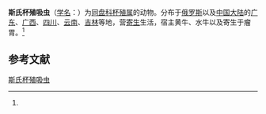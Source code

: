 {{Speciesbox
| name = 斯氏杯殖吸虫
| status = 
| status_system = 
| image = 
| genus = Calicophoron
| species = skrjabini
| authority = (Popowa, 1937)<ref name='id9987'>{{cite web| url =http://www.bioinfo.cn/db05/BjdwSpecies.php?action=view&id=9987| title =斯氏杯殖吸虫| work =《中国动物物种编目数据库》| publisher =中国科学院微生物研究所| author =中国科学院动物研究所| accessdate =2009-04-16| deadurl =yes| archiveurl =https://web.archive.org/web/20160305033647/http://www.bioinfo.cn/db05/BjdwSpecies.php?action=view&id=9987| archivedate =2016-03-05}}</ref>
}}

'''斯氏杯殖吸虫'''（[[学名|学名]]：{{lang|la|''Calicophoron skrjabini''}}）为[[同盘科|同盘科]][[杯殖属|杯殖属]]的动物。分布于[[俄罗斯|俄罗斯]]以及[[中国大陆|中国大陆]]的[[广东|广东]]、[[广西|广西]]、[[四川|四川]]、[[云南|云南]]、[[吉林|吉林]]等地，营[[寄生|寄生]]生活，宿主黄牛、水牛以及寄生于瘤胃。<ref name='id9987'/>

== 参考文献 ==
{{reflist}}

{{Wikispecies|Calicophoron skrjabini}}

[[Category:杯殖属|斯氏杯殖吸虫]]


{{吸虫小作品}}